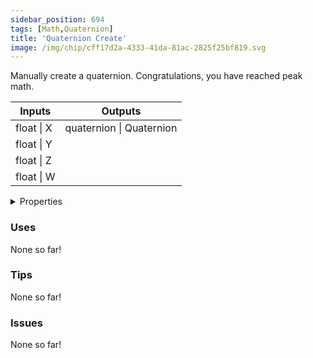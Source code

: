 ```yaml
---
sidebar_position: 694
tags: [Math,Quaternion]
title: 'Quaternion Create'
image: /img/chip/cff17d2a-4333-41da-81ac-2825f25bf819.svg
---
```


Manually create a quaternion. Congratulations, you have reached peak math.



<IChip uuid="cff17d2a-4333-41da-81ac-2825f25bf819"/>

<table><thead><tr><th>Inputs</th><th>Outputs</th></tr></thead><tbody><tr><td>float | X</td><td>quaternion | Quaternion</td></tr><tr><td>float | Y</td><td /></tr><tr><td>float | Z</td><td /></tr><tr><td>float | W</td><td /></tr></tbody></table>

<details>
  <summary>Properties</summary>
  <div>
    <div>
    <table>
      <tbody>
        <tr>
          <td>Is beta required?</td>
          <td>No</td>
        </tr>
        <tr>
          <td>Is chip a trolling risk?</td>
          <td>No</td>
        </tr>
        <tr>
          <td>Is chip a role assignment risk?</td>
          <td>No</td>
        </tr>
        <tr>
          <td>Chip UUID</td>
          <td>cff17d2a-4333-41da-81ac-2825f25bf819</td>
        </tr>
        <tr>
          <td>Room availability</td>
          <td>Available everywhere</td>
        </tr>
      </tbody>
    </table>
    </div>
  </div>
</details>

### Uses

None so far!

### Tips

None so far!

### Issues

None so far!